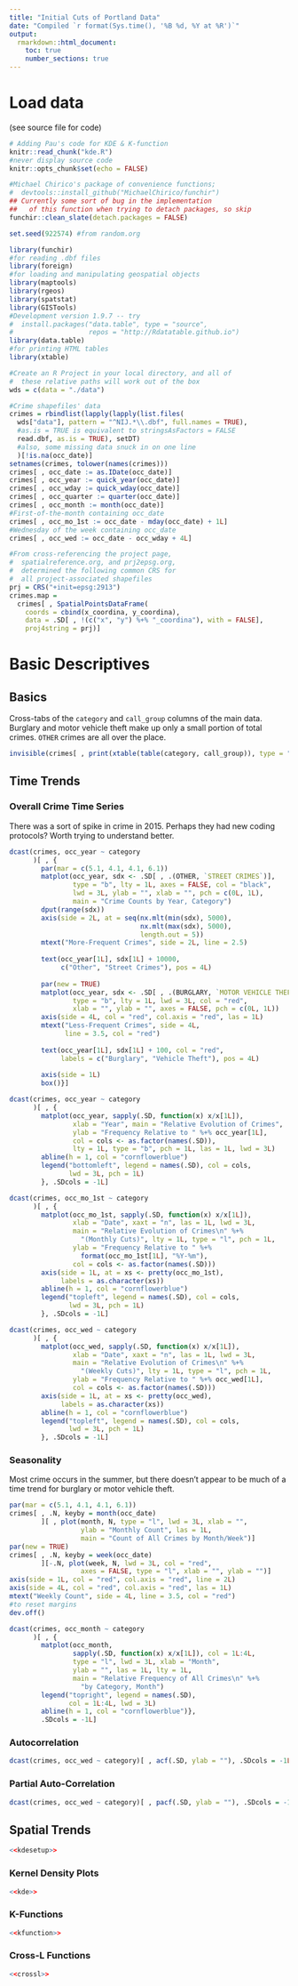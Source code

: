 ```yaml
---
title: "Initial Cuts of Portland Data"
date: "Compiled `r format(Sys.time(), '%B %d, %Y at %R')`"
output: 
  rmarkdown::html_document:
    toc: true
    number_sections: true
---
```


# Load data

(see source file for code)

```r
# Adding Pau's code for KDE & K-function
knitr::read_chunk("kde.R")
#never display source code
knitr::opts_chunk$set(echo = FALSE)

#Michael Chirico's package of convenience functions;
#  devtools::install_github("MichaelChirico/funchir")
## Currently some sort of bug in the implementation
##   of this function when trying to detach packages, so skip
funchir::clean_slate(detach.packages = FALSE)

set.seed(922574) #from random.org

library(funchir)
#for reading .dbf files
library(foreign)
#for loading and manipulating geospatial objects
library(maptools)
library(rgeos)
library(spatstat)
library(GISTools)
#Development version 1.9.7 -- try
#  install.packages("data.table", type = "source",
#                   repos = "http://Rdatatable.github.io")
library(data.table)
#for printing HTML tables
library(xtable)

#Create an R Project in your local directory, and all of 
#  these relative paths will work out of the box
wds = c(data = "./data")

#Crime shapefiles' data
crimes = rbindlist(lapply(lapply(list.files(
  wds["data"], pattern = "^NIJ.*\\.dbf", full.names = TRUE),
  #as.is = TRUE is equivalent to stringsAsFactors = FALSE
  read.dbf, as.is = TRUE), setDT)
  #also, some missing data snuck in on one line
  )[!is.na(occ_date)]
setnames(crimes, tolower(names(crimes)))
crimes[ , occ_date := as.IDate(occ_date)]
crimes[ , occ_year := quick_year(occ_date)]
crimes[ , occ_wday := quick_wday(occ_date)]
crimes[ , occ_quarter := quarter(occ_date)]
crimes[ , occ_month := month(occ_date)]
#First-of-the-month containing occ_date
crimes[ , occ_mo_1st := occ_date - mday(occ_date) + 1L]
#Wednesday of the week containing occ_date
crimes[ , occ_wed := occ_date - occ_wday + 4L]

#From cross-referencing the project page,
#  spatialreference.org, and prj2epsg.org,
#  determined the following common CRS for
#  all project-associated shapefiles
prj = CRS("+init=epsg:2913")
crimes.map = 
  crimes[ , SpatialPointsDataFrame(
    coords = cbind(x_coordina, y_coordina),
    data = .SD[ , !(c("x", "y") %+% "_coordina"), with = FALSE],
    proj4string = prj)]
```

# Basic Descriptives

## Basics

Cross-tabs of the `category` and `call_group` columns of the main data. Burglary and motor vehicle theft make up only a small portion of total crimes. `OTHER` crimes are all over the place.

```r
invisible(crimes[ , print(xtable(table(category, call_group)), type = "html")])
```

## Time Trends

### Overall Crime Time Series

There was a sort of spike in crime in 2015. Perhaps they had new coding protocols? Worth trying to understand better.

```r
dcast(crimes, occ_year ~ category
      )[ , {
        par(mar = c(5.1, 4.1, 4.1, 6.1))
        matplot(occ_year, sdx <- .SD[ , .(OTHER, `STREET CRIMES`)],
                type = "b", lty = 1L, axes = FALSE, col = "black",
                lwd = 3L, ylab = "", xlab = "", pch = c(0L, 1L),
                main = "Crime Counts by Year, Category")
        dput(range(sdx))
        axis(side = 2L, at = seq(nx.mlt(min(sdx), 5000),
                                 nx.mlt(max(sdx), 5000),
                                 length.out = 5))
        mtext("More-Frequent Crimes", side = 2L, line = 2.5)
        
        text(occ_year[1L], sdx[1L] + 10000,
             c("Other", "Street Crimes"), pos = 4L)
        
        par(new = TRUE)
        matplot(occ_year, sdx <- .SD[ , .(BURGLARY, `MOTOR VEHICLE THEFT`)],
                type = "b", lty = 1L, lwd = 3L, col = "red",
                xlab = "", ylab = "", axes = FALSE, pch = c(0L, 1L))
        axis(side = 4L, col = "red", col.axis = "red", las = 1L)
        mtext("Less-Frequent Crimes", side = 4L,
              line = 3.5, col = "red")
        
        text(occ_year[1L], sdx[1L] + 100, col = "red",
             labels = c("Burglary", "Vehicle Theft"), pos = 4L)
        
        axis(side = 1L)
        box()}]

dcast(crimes, occ_year ~ category
      )[ , {
        matplot(occ_year, sapply(.SD, function(x) x/x[1L]),
                xlab = "Year", main = "Relative Evolution of Crimes",
                ylab = "Frequency Relative to " %+% occ_year[1L],
                col = cols <- as.factor(names(.SD)),
                lty = 1L, type = "b", pch = 1L, las = 1L, lwd = 3L)
        abline(h = 1, col = "cornflowerblue")
        legend("bottomleft", legend = names(.SD), col = cols,
               lwd = 3L, pch = 1L)
        }, .SDcols = -1L]

dcast(crimes, occ_mo_1st ~ category
      )[ , {
        matplot(occ_mo_1st, sapply(.SD, function(x) x/x[1L]),
                xlab = "Date", xaxt = "n", las = 1L, lwd = 3L,
                main = "Relative Evolution of Crimes\n" %+% 
                  "(Monthly Cuts)", lty = 1L, type = "l", pch = 1L,
                ylab = "Frequency Relative to " %+% 
                  format(occ_mo_1st[1L], "%Y-%m"),
                col = cols <- as.factor(names(.SD)))
        axis(side = 1L, at = xs <- pretty(occ_mo_1st), 
             labels = as.character(xs))
        abline(h = 1, col = "cornflowerblue")
        legend("topleft", legend = names(.SD), col = cols,
               lwd = 3L, pch = 1L)
        }, .SDcols = -1L]

dcast(crimes, occ_wed ~ category
      )[ , {
        matplot(occ_wed, sapply(.SD, function(x) x/x[1L]),
                xlab = "Date", xaxt = "n", las = 1L, lwd = 3L,
                main = "Relative Evolution of Crimes\n" %+% 
                  "(Weekly Cuts)", lty = 1L, type = "l", pch = 1L,
                ylab = "Frequency Relative to " %+% occ_wed[1L],
                col = cols <- as.factor(names(.SD)))
        axis(side = 1L, at = xs <- pretty(occ_wed), 
             labels = as.character(xs))
        abline(h = 1, col = "cornflowerblue")
        legend("topleft", legend = names(.SD), col = cols,
               lwd = 3L, pch = 1L)
        }, .SDcols = -1L]
```

### Seasonality

Most crime occurs in the summer, but there doesn't appear to be much of a time trend for burglary or motor vehicle theft.

```r
par(mar = c(5.1, 4.1, 4.1, 6.1))
crimes[ , .N, keyby = month(occ_date)
        ][ , plot(month, N, type = "l", lwd = 3L, xlab = "",
                  ylab = "Monthly Count", las = 1L,
                  main = "Count of All Crimes by Month/Week")]
par(new = TRUE)
crimes[ , .N, keyby = week(occ_date)
        ][-.N, plot(week, N, lwd = 3L, col = "red",
                  axes = FALSE, type = "l", xlab = "", ylab = "")]
axis(side = 1L, col = "red", col.axis = "red", line = 2L)
axis(side = 4L, col = "red", col.axis = "red", las = 1L)
mtext("Weekly Count", side = 4L, line = 3.5, col = "red")
#to reset margins
dev.off()

dcast(crimes, occ_month ~ category
      )[ , {
        matplot(occ_month, 
                sapply(.SD, function(x) x/x[1L]), col = 1L:4L,
                type = "l", lwd = 3L, xlab = "Month", 
                ylab = "", las = 1L, lty = 1L,
                main = "Relative Frequency of All Crimes\n" %+% 
                  "by Category, Month")
        legend("topright", legend = names(.SD),
               col = 1L:4L, lwd = 3L)
        abline(h = 1, col = "cornflowerblue")},
        .SDcols = -1L]
```

### Autocorrelation

```r
dcast(crimes, occ_wed ~ category)[ , acf(.SD, ylab = ""), .SDcols = -1L]
```

### Partial Auto-Correlation

```r
dcast(crimes, occ_wed ~ category)[ , pacf(.SD, ylab = ""), .SDcols = -1L]
```


## Spatial Trends
```r
<<kdesetup>>
```

### Kernel Density Plots

```r
<<kde>>
```

### K-Functions

```r
<<kfunction>>
```

### Cross-L Functions

```r
<<crossl>>
```

